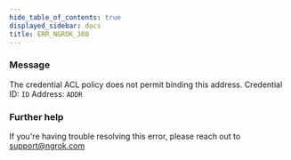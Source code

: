 ```yaml
---
hide_table_of_contents: true
displayed_sidebar: docs
title: ERR_NGROK_308
---
```




### Message

The credential ACL policy does not permit binding this address.
Credential ID: `ID`
Address: `ADDR`

<ErrorDetails error="err_ngrok_308" />

### Further help

If you're having trouble resolving this error, please reach out to [support@ngrok.com](mailto:support@ngrok.com?subject=Help%20with%20ERR_NGROK_308)
